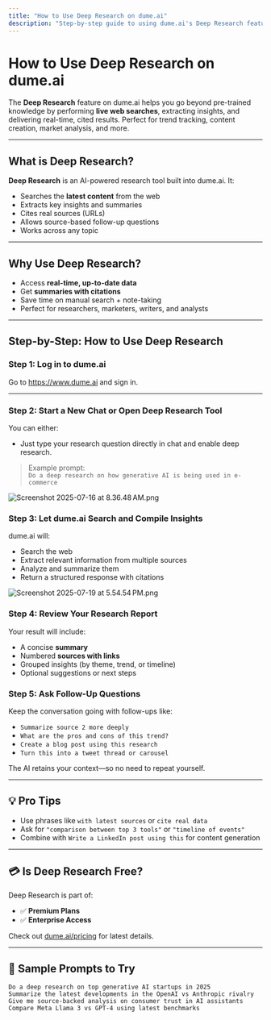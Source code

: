 ```yaml
---
title: "How to Use Deep Research on dume.ai"
description: "Step-by-step guide to using dume.ai's Deep Research feature for real-time web data, AI-assisted insights, and content generation. Learn to search, summarize, and cite with ease."
---
```


# How to Use Deep Research on dume.ai

The **Deep Research** feature on dume.ai helps you go beyond pre-trained knowledge by performing **live web searches**, extracting insights, and delivering real-time, cited results. Perfect for trend tracking, content creation, market analysis, and more.

---

## What is Deep Research?

**Deep Research** is an AI-powered research tool built into dume.ai. It:

- Searches the **latest content** from the web
- Extracts key insights and summaries
- Cites real sources (URLs)
- Allows source-based follow-up questions
- Works across any topic

---

## Why Use Deep Research?

- Access **real-time, up-to-date data**
- Get **summaries with citations**
- Save time on manual search \+ note-taking
- Perfect for researchers, marketers, writers, and analysts

---

## Step-by-Step: How to Use Deep Research

### Step 1: Log in to dume.ai

Go to https://www.dume.ai and sign in.

---

### Step 2: Start a New Chat or Open Deep Research Tool

You can either:

- Just type your research question directly in chat and enable deep research.

> Example prompt:\
> `Do a deep research on how generative AI is being used in e-commerce`

![Screenshot 2025-07-16 at 8.36.48 AM.png](/images/Screenshot2025-07-16at8.36.48AM.png)

### Step 3: Let dume.ai Search and Compile Insights

dume.ai will:

- Search the web
- Extract relevant information from multiple sources
- Analyze and summarize them
- Return a structured response with citations

![Screenshot 2025-07-19 at 5.54.54 PM.png](/images/Screenshot2025-07-19at5.54.54PM.png)

### Step 4: Review Your Research Report

Your result will include:

- A concise **summary**
- Numbered **sources with links**
- Grouped insights (by theme, trend, or timeline)
- Optional suggestions or next steps

### Step 5: Ask Follow-Up Questions

Keep the conversation going with follow-ups like:

- `Summarize source 2 more deeply`
- `What are the pros and cons of this trend?`
- `Create a blog post using this research`
- `Turn this into a tweet thread or carousel`

The AI retains your context—so no need to repeat yourself.

---

## 💡 Pro Tips

- Use phrases like `with latest sources` or `cite real data`
- Ask for `"comparison between top 3 tools"` or `"timeline of events"`
- Combine with `Write a LinkedIn post using this` for content generation

---

## 💳 Is Deep Research Free?

Deep Research is part of:

- ✅ **Premium Plans**
- ✅ **Enterprise Access**

Check out [dume.ai/pricing](https://www.dume.ai/pricing) for latest details.

---

## 🧪 Sample Prompts to Try

```text
Do a deep research on top generative AI startups in 2025
Summarize the latest developments in the OpenAI vs Anthropic rivalry
Give me source-backed analysis on consumer trust in AI assistants
Compare Meta Llama 3 vs GPT-4 using latest benchmarks
```
